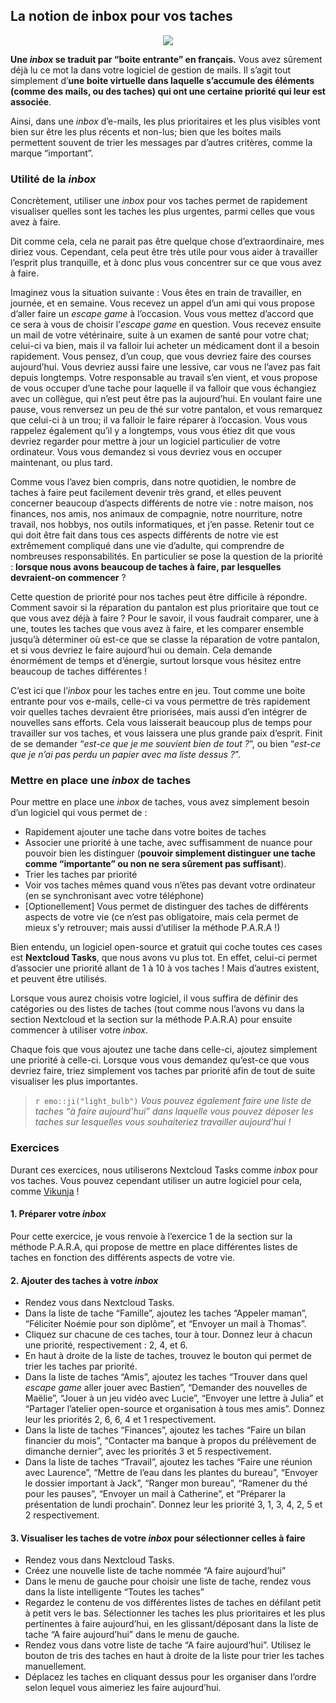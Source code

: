 ## La notion de inbox pour vos taches

<center>
![](./imgs/inbox.jpg)
</center>

**Une *inbox* se traduit par "boite entrante" en français.** Vous avez sûrement déjà lu ce mot la dans votre logiciel de gestion de mails. Il s'agit tout simplement d'**une boite virtuelle dans laquelle s'accumule des éléments (comme des mails, ou des taches) qui ont une certaine priorité qui leur est associée**.

Ainsi, dans une *inbox* d'e-mails, les plus prioritaires et les plus visibles vont bien sur être les plus récents et non-lus; bien que les boites mails permettent souvent de trier les messages par d'autres critères, comme la marque "important".

### Utilité de la *inbox*

Concrètement, utiliser une *inbox* pour vos taches permet de rapidement visualiser quelles sont les taches les plus urgentes, parmi celles que vous avez à faire.

Dit comme cela, cela ne parait pas être quelque chose d'extraordinaire, mes diriez vous. Cependant, cela peut être très utile pour vous aider à travailler l'esprit plus tranquille, et à donc plus vous concentrer sur ce que vous avez à faire.

Imaginez vous la situation suivante : Vous êtes en train de travailler, en journée, et en semaine. Vous recevez un appel d'un ami qui vous propose d'aller faire un *escape game* à l'occasion. Vous vous mettez d'accord que ce sera à vous de choisir l'*escape game* en question. Vous recevez ensuite un mail de votre vétérinaire, suite à un examen de santé pour votre chat; celui-ci va bien, mais il va falloir lui acheter un médicament dont il a besoin rapidement. Vous pensez, d'un coup, que vous devriez faire des courses aujourd'hui. Vous devriez aussi faire une lessive, car vous ne l'avez pas fait depuis longtemps. Votre responsable au travail s'en vient, et vous propose de vous occuper d'une tache pour laquelle il va falloir que vous échangiez avec un collègue, qui n'est peut être pas la aujourd'hui. En voulant faire une pause, vous renversez un peu de thé sur votre pantalon, et vous remarquez que celui-ci à un trou; il va falloir le faire réparer à l'occasion. Vous vous rappelez également qu'il y a longtemps, vous vous étiez dit que vous devriez regarder pour mettre à jour un logiciel particulier de votre ordinateur. Vous vous demandez si vous devriez vous en occuper maintenant, ou plus tard.

Comme vous l'avez bien compris, dans notre quotidien, le nombre de taches à faire peut facilement devenir très grand, et elles peuvent concerner beaucoup d'aspects différents de notre vie : notre maison, nos finances, nos amis, nos animaux de compagnie, notre nourriture, notre travail, nos hobbys, nos outils informatiques, et j'en passe. Retenir tout ce qui doit être fait dans tous ces aspects différents de notre vie est extrêmement compliqué dans une vie d'adulte, qui comprendre de nombreuses responsabilités. En particulier se pose la question de la priorité : **lorsque nous avons beaucoup de taches à faire, par lesquelles devraient-on commencer** ?

Cette question de priorité pour nos taches peut être difficile à répondre. Comment savoir si la réparation du pantalon est plus prioritaire que tout ce que vous avez déjà à faire ? Pour le savoir, il vous faudrait comparer, une à une, toutes les taches que vous avez à faire, et les comparer ensemble jusqu’à déterminer où est-ce que se classe la réparation de votre pantalon, et si vous devriez le faire aujourd'hui ou demain. Cela demande énormément de temps et d'énergie, surtout lorsque vous hésitez entre beaucoup de taches différentes !

C'est ici que l'*inbox* pour les taches entre en jeu. Tout comme une boite entrante pour vos e-mails, celle-ci va vous permettre de très rapidement voir quelles taches devraient être priorisées, mais aussi d'en intégrer de nouvelles sans efforts. Cela vous laisserait beaucoup plus de temps pour travailler sur vos taches, et vous laissera une plus grande paix d'esprit. Finit de se demander "*est-ce que je me souvient bien de tout ?*", ou bien "*est-ce que je n'ai pas perdu un papier avec ma liste dessus ?*".

### Mettre en place une *inbox* de taches

Pour mettre en place une *inbox* de taches, vous avez simplement besoin d'un logiciel qui vous permet de :

- Rapidement ajouter une tache dans votre boites de taches
- Associer une priorité à une tache, avec suffisamment de nuance pour pouvoir bien les distinguer (**pouvoir simplement distinguer une tache comme "importante" ou non ne sera sûrement pas suffisant**).
- Trier les taches par priorité
- Voir vos taches mêmes quand vous n'êtes pas devant votre ordinateur (en se synchronisant avec votre téléphone)
- [Optionellement] Vous permet de distinguer des taches de différents aspects de votre vie (ce n'est pas obligatoire, mais cela permet de mieux s'y retrouver; mais aussi d'utiliser la méthode P.A.R.A !)

Bien entendu, un logiciel open-source et gratuit qui coche toutes ces cases est **Nextcloud Tasks**, que nous avons vu plus tot. En effet, celui-ci permet d'associer une priorité allant de 1 à 10 à vos taches ! Mais d'autres existent, et peuvent être utilisés.

Lorsque vous aurez choisis votre logiciel, il vous suffira de définir des catégories ou des listes de taches (tout comme nous l'avons vu dans la section Nextcloud et la section sur la méthode P.A.R.A) pour ensuite commencer à utiliser votre *inbox*.

Chaque fois que vous ajoutez une tache dans celle-ci, ajoutez simplement une priorité à celle-ci. Lorsque vous vous demandez qu'est-ce que vous devriez faire, triez simplement vos taches par priorité afin de tout de suite visualiser les plus importantes.

> `r emo::ji("light_bulb")`  *Vous pouvez également faire une liste de taches "à faire aujourd'hui" dans laquelle vous pouvez déposer les taches sur lesquelles vous souhaiteriez travailler aujourd'hui !*

### Exercices

Durant ces exercices, nous utiliserons Nextcloud Tasks comme *inbox* pour vos taches. Vous pouvez cependant utiliser un autre logiciel pour cela, comme [Vikunja](https://vikunja.io/) !

#### 1. Préparer votre *inbox*

Pour cette exercice, je vous renvoie à l'exercice 1 de la section sur la méthode P.A.R.A, qui propose de mettre en place différentes listes de taches en fonction des différents aspects de votre vie.

#### 2. Ajouter des taches à votre *inbox*

- Rendez vous dans Nextcloud Tasks.
- Dans la liste de tache "Famille", ajoutez les taches "Appeler maman", "Féliciter Noémie pour son diplôme", et "Envoyer un mail à Thomas".
- Cliquez sur chacune de ces taches, tour à tour. Donnez leur à chacun une priorité, respectivement : 2, 4, et 6.
- En haut à droite de la liste de taches, trouvez le bouton qui permet de trier les taches par priorité.
- Dans la liste de taches "Amis", ajoutez les taches "Trouver dans quel *escape game* aller jouer avec Bastien", "Demander des nouvelles de Maëlie", "Jouer à un jeu vidéo avec Lucie", "Envoyer une lettre à Julia" et "Partager l'atelier open-source et organisation à tous mes amis". Donnez leur les priorités 2, 6, 6, 4 et 1 respectivement.
- Dans la liste de taches "Finances", ajoutez les taches "Faire un bilan financier du mois", "Contacter ma banque à propos du prélèvement de dimanche dernier", avec les priorités 3 et 5 respectivement.
- Dans la liste de taches "Travail", ajoutez les taches "Faire une réunion avec Laurence", "Mettre de l'eau dans les plantes du bureau", "Envoyer le dossier important à Jack", "Ranger mon bureau", "Ramener du thé pour les pauses", "Envoyer un mail à Catherine", et "Préparer la présentation de lundi prochain". Donnez leur les priorité 3, 1, 3, 4, 2, 5 et 2 respectivement.

#### 3. Visualiser les taches de votre *inbox* pour sélectionner celles à faire

- Rendez vous dans Nextcloud Tasks.
- Créez une nouvelle liste de tache nommée "A faire aujourd'hui"
- Dans le menu de gauche pour choisir une liste de tache, rendez vous dans la liste intelligente "Toutes les taches"
- Regardez le contenu de vos différentes listes de taches en défilant petit à petit vers le bas. Sélectionner les taches les plus prioritaires et les plus pertinentes à faire aujourd'hui, en les glissant/déposant dans la liste de tache "A faire aujourd'hui" dans le menu de gauche.
- Rendez vous dans votre liste de tache "A faire aujourd'hui". Utilisez le bouton de tris des taches en haut à droite de la liste pour trier les taches manuellement.
- Déplacez les taches en cliquant dessus pour les organiser dans l'ordre selon lequel vous aimeriez les faire aujourd'hui.
